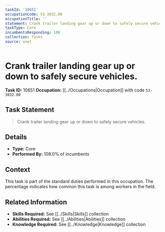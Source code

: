```yaml
---
taskId: '10651'
occupationCode: 53-3032.00
occupationTitle: ''
statement: Crank trailer landing gear up or down to safely secure vehicles.
taskType: Core
incumbentsResponding: 108
collection: Tasks
source: onet
---
```

# Crank trailer landing gear up or down to safely secure vehicles.

**Task ID:** 10651
**Occupation:** [[../Occupations|Occupation]] with code `53-3032.00`

## Task Statement

> Crank trailer landing gear up or down to safely secure vehicles.

## Details

- **Type:** Core
- **Performed By:** 108.0% of incumbents

## Context

This task is part of the standard duties performed in this occupation. The percentage indicates how common this task is among workers in the field.

## Related Information

- **Skills Required:** See [[../Skills|Skills]] collection
- **Abilities Required:** See [[../Abilities|Abilities]] collection
- **Knowledge Required:** See [[../Knowledge|Knowledge]] collection
